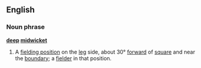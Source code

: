 ==English==
===Noun phrase===
'''[[deep]] [[midwicket]]'''
#{{cricket}} A [[fielding position]] on the [[leg]] side, about 30° [[forward]] of [[square]] and near the [[boundary]]; a [[fielder]] in that position.